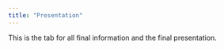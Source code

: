 ```yaml
---
title: "Presentation"
---
```


This is the tab for all final information and the final presentation. 